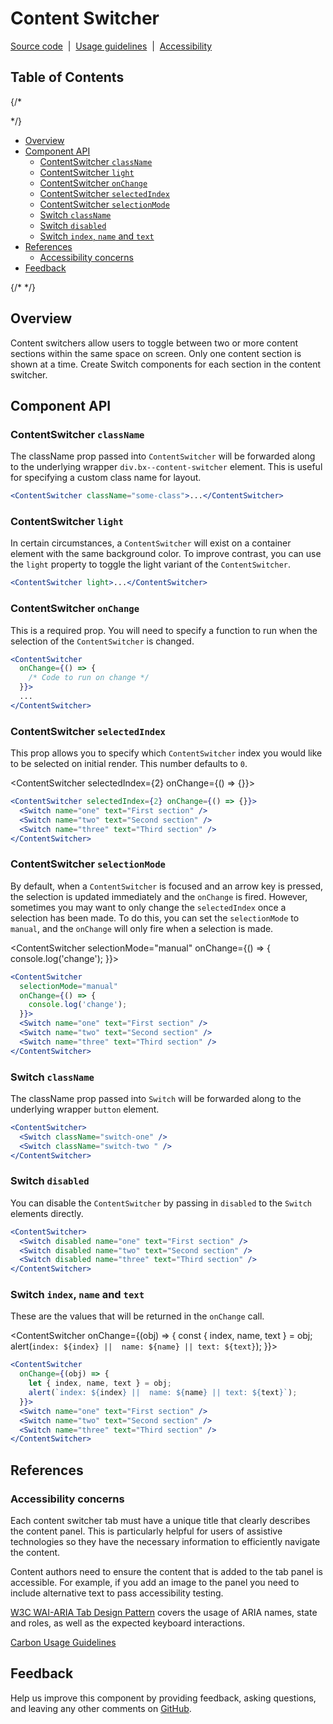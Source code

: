 
# Content Switcher

[Source code](https://github.com/carbon-design-system/carbon/tree/main/packages/react/src/components/ContentSwitcher)
&nbsp;|&nbsp;
[Usage guidelines](https://www.carbondesignsystem.com/components/content-switcher/usage)
&nbsp;|&nbsp;
[Accessibility](https://www.carbondesignsystem.com/components/content-switcher/accessibility)

## Table of Contents

{/* <!-- START doctoc generated TOC please keep comment here to allow auto update -->
<!-- DON'T EDIT THIS SECTION, INSTEAD RE-RUN doctoc TO UPDATE --> */}

- [Overview](#overview)
- [Component API](#component-api)
  - [ContentSwitcher `className`](#contentswitcher-classname)
  - [ContentSwitcher `light`](#contentswitcher-light)
  - [ContentSwitcher `onChange`](#contentswitcher-onchange)
  - [ContentSwitcher `selectedIndex`](#contentswitcher-selectedindex)
  - [ContentSwitcher `selectionMode`](#contentswitcher-selectionmode)
  - [Switch `className`](#switch-classname)
  - [Switch `disabled`](#switch-disabled)
  - [Switch `index`, `name` and `text`](#switch-index-name-and-text)
- [References](#references)
  - [Accessibility concerns](#accessibility-concerns)
- [Feedback](#feedback)

{/* <!-- END doctoc generated TOC please keep comment here to allow auto update --> */}

## Overview

Content switchers allow users to toggle between two or more content sections
within the same space on screen. Only one content section is shown at a time.
Create Switch components for each section in the content switcher.

<Preview>
  <Story id="components-contentswitcher--playground" />
</Preview>

## Component API

<Props />

### ContentSwitcher `className`

The className prop passed into `ContentSwitcher` will be forwarded along to the
underlying wrapper `div.bx--content-switcher` element. This is useful for
specifying a custom class name for layout.

```jsx
<ContentSwitcher className="some-class">...</ContentSwitcher>
```

### ContentSwitcher `light`

In certain circumstances, a `ContentSwitcher` will exist on a container element
with the same background color. To improve contrast, you can use the `light`
property to toggle the light variant of the `ContentSwitcher`.

```jsx
<ContentSwitcher light>...</ContentSwitcher>
```

### ContentSwitcher `onChange`

This is a required prop. You will need to specify a function to run when the
selection of the `ContentSwitcher` is changed.

```jsx
<ContentSwitcher
  onChange={() => {
    /* Code to run on change */
  }}>
  ...
</ContentSwitcher>
```

### ContentSwitcher `selectedIndex`

This prop allows you to specify which `ContentSwitcher` index you would like to
be selected on initial render. This number defaults to `0`.

<ContentSwitcher selectedIndex={2} onChange={() => {}}>
  <Switch name="one" text="First section" />
  <Switch name="two" text="Second section" />
  <Switch name="three" text="Third section" />
</ContentSwitcher>

```jsx
<ContentSwitcher selectedIndex={2} onChange={() => {}}>
  <Switch name="one" text="First section" />
  <Switch name="two" text="Second section" />
  <Switch name="three" text="Third section" />
</ContentSwitcher>
```

### ContentSwitcher `selectionMode`

By default, when a `ContentSwitcher` is focused and an arrow key is pressed, the
selection is updated immediately and the `onChange` is fired. However, sometimes
you may want to only change the `selectedIndex` once a selection has been made.
To do this, you can set the `selectionMode` to `manual`, and the `onChange` will
only fire when a selection is made.

<ContentSwitcher
  selectionMode="manual"
  onChange={() => {
    console.log('change');
  }}>
  <Switch name="one" text="First section" />
  <Switch name="two" text="Second section" />
  <Switch name="three" text="Third section" />
</ContentSwitcher>

```jsx
<ContentSwitcher
  selectionMode="manual"
  onChange={() => {
    console.log('change');
  }}>
  <Switch name="one" text="First section" />
  <Switch name="two" text="Second section" />
  <Switch name="three" text="Third section" />
</ContentSwitcher>
```

### Switch `className`

The className prop passed into `Switch` will be forwarded along to the
underlying wrapper `button` element.

```jsx
<ContentSwitcher>
  <Switch className="switch-one" />
  <Switch className="switch-two " />
</ContentSwitcher>
```

### Switch `disabled`

You can disable the `ContentSwitcher` by passing in `disabled` to the `Switch`
elements directly.

<ContentSwitcher>
  <Switch disabled name="one" text="First section" />
  <Switch disabled name="two" text="Second section" />
  <Switch disabled name="three" text="Third section" />
</ContentSwitcher>

```jsx
<ContentSwitcher>
  <Switch disabled name="one" text="First section" />
  <Switch disabled name="two" text="Second section" />
  <Switch disabled name="three" text="Third section" />
</ContentSwitcher>
```

### Switch `index`, `name` and `text`

These are the values that will be returned in the `onChange` call.

<ContentSwitcher
  onChange={(obj) => {
    const { index, name, text } = obj;
    alert(`index: ${index} ||  name: ${name} || text: ${text}`);
  }}>
  <Switch name="one" text="First section" />
  <Switch name="two" text="Second section" />
  <Switch name="three" text="Third section" />
</ContentSwitcher>

```jsx
<ContentSwitcher
  onChange={(obj) => {
    let { index, name, text } = obj;
    alert(`index: ${index} ||  name: ${name} || text: ${text}`);
  }}>
  <Switch name="one" text="First section" />
  <Switch name="two" text="Second section" />
  <Switch name="three" text="Third section" />
</ContentSwitcher>
```

## References

### Accessibility concerns

Each content switcher tab must have a unique title that clearly describes the
content panel. This is particularly helpful for users of assistive technologies
so they have the necessary information to efficiently navigate the content.

Content authors need to ensure the content that is added to the tab panel is
accessible. For example, if you add an image to the panel you need to include
alternative text to pass accessibility testing.

[W3C WAI-ARIA Tab Design Pattern](https://www.w3.org/TR/wai-aria-practices-1.1/#tabpanel)
covers the usage of ARIA names, state and roles, as well as the expected
keyboard interactions.

[Carbon Usage Guidelines](https://www.carbondesignsystem.com/components/content-switcher/usage/)

## Feedback

Help us improve this component by providing feedback, asking questions, and
leaving any other comments on
[GitHub](https://github.com/carbon-design-system/carbon/edit/main/packages/react/src/components/ContentSwitcher/ContentSwitcher.mdx).
